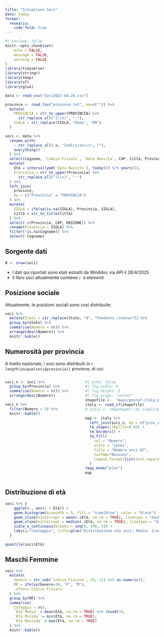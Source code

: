 ```yaml
---
title: "Situazione Soci"
date: today
format: 
  revealjs:
    code-fold: true
---
```


```r
#| include: false
knitr::opts_chunk$set(
	echo = FALSE,
	message = FALSE,
	warning = FALSE
)
library(tidyverse)
library(stringr)
library(tmap)
library(sf)
library(glue)
```

```r
data <- read_csv("Soci2025-04-28.csv")

province <- read_tsv("province.txt", na=c("")) %>% 
  mutate(
    PROVINCIA = str_to_upper(PROVINCIA) %>% 
      str_replace_all("[\\s]", "-"),
    SIGLA = str_replace(SIGLA, "Roma", "RM")
  )

soci <- data %>% 
  rename_with(
    ~ str_replace_all(.x, "Indirizzo\\s", ""),
    everything()
  ) %>% 
  select(Cognome, `Codice Fiscale`, `Data Nascita`, CAP, Città, Provincia, Nazione, Stato) %>% 
  mutate(
    Età = interval(ymd(`Data Nascita`), today()) %/% years(1),
    Provincia = str_to_upper(Provincia) %>% 
      str_replace_all("[\\s]", "-")
  ) %>% 
  left_join(
    province, 
    by = c("Provincia" = "PROVINCIA")
  ) %>% 
  mutate(
    SIGLA = ifelse(is.na(SIGLA), Provincia, SIGLA),
    Città = str_to_title(Città)
  ) %>% 
  select(-c(Provincia, CAP, REGIONE)) %>%
  rename(Provincia = SIGLA) %>%
  filter(!is.na(Cognome)) %>% 
  select(-Cognome) 
```


## Sorgente dati

```r
N <- nrow(soci)
```

* I dati qui riportati sono stati estratti da Winddoc via API il 28/4/2025
* Il libro soci attualmente contiene `r N` elementi


## Posizione sociale

Attualmente, le posizioni sociali sono così distribuite:

```r
soci %>% 
  mutate(Stato = str_replace(Stato, "8", "Pendente rinnovo")) %>%
  group_by(Stato) %>% 
  summarise(Numero = n()) %>% 
  arrange(desc(Numero)) %>% 
  knitr::kable()
```




## Numerosità per provincia {.smaller}

A livello nazionale, i soci sono distribuiti in `r length(unique(soci$provincia))` province, di cui:

:::{.columns}
:::{.column width="50%"}

```r
soci_n <- soci %>% 
  group_by(Provincia) %>% 
  summarise(Numero = n()) %>% 
  arrange(desc(Numero))

soci_n %>% 
  filter(Numero > 5) %>% 
  knitr::kable()
```
:::

:::{.column width="50%"}
```r
#| echo: false
#| fig.width: 4
#| fig.height: 5
#| fig.align: "center"
shapefile <-  "maps/georef-italy-provincia-millesime.shp"
italy <- read_sf(shapefile)
# italy <- rmapshaper::ms_simplify(italy, keep=0.1)

map <- italy %>% 
  left_join(soci_n, by = c("prov_sigla" = "Provincia")) %>%
  tm_shape(simplify=0.05) + 
  tm_borders() +
  tm_fill(
    col = "Numero", 
    style = "jenks", 
    title = "Numero soci WJ", 
    textNA="Nessuno", 
    legend.format=list(text.separator = "-")
  )
tmap_mode("plot")
map
```
:::
:::

## Distribuzione di età

```r
soci %>% {
    ggplot(., aes(x = Età)) +
    geom_histogram(binwidth = 5, fill = "steelblue", color = "black") +
    geom_vline(xintercept = mean(.$Età, na.rm = TRUE), linetype = "dashed", color = "red") +
    geom_vline(xintercept = median(.$Età, na.rm = TRUE), linetype = "dashed", color = "green") +
    scale_x_continuous(breaks = seq(0, 100, 5)) +
    labs(y="Conteggio", title=glue("Distribuzione età soci: Media: {round(mean(.$Età, na.rm = TRUE), 1)} anni, Mediana: {round(median(.$Età, na.rm = TRUE), 1)} anni"))
  }
```

```r
quantile(soci$Età)
```


## Maschi Femmine

```r
soci %>% 
  mutate(
    Genere = str_sub(`Codice Fiscale`, 10, 11) %>% as.numeric(),
    MF = ifelse(Genere>30, "F", "M"),
    .after=`Codice Fiscale`
  ) %>%
  group_by(MF) %>%
  summarise(
    Coteggio = n(),
    `Età Media` = mean(Età, na.rm = TRUE) %>% round(1),
    `Età Minima` = min(Età, na.rm = TRUE),
    `Età Massima` = max(Età, na.rm = TRUE)
  ) %>% 
  knitr::kable()
  
```


